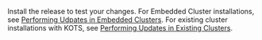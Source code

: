 Install the release to test your changes. For Embedded Cluster installations, see [Performing Udpates in Embedded Clusters](/enterprise/updating-embedded). For existing cluster installations with KOTS, see [Performing Updates in Existing Clusters](/enterprise/updating-app-manager).